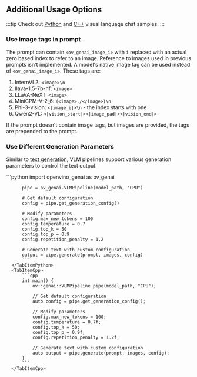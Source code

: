 
## Additional Usage Options

:::tip
Check out [Python](https://github.com/openvinotoolkit/openvino.genai/tree/master/samples/python/visual_language_chat) and [C++](https://github.com/openvinotoolkit/openvino.genai/tree/master/samples/cpp/visual_language_chat) visual language chat samples.
:::

### Use image tags in prompt

The prompt can contain `<ov_genai_image_i>` with `i` replaced with an actual zero based index to refer to an image. Reference to images used in previous prompts isn't implemented. A model's native image tag can be used instead of `<ov_genai_image_i>`. These tags are:
1. InternVL2: `<image>\n`
2. llava-1.5-7b-hf: `<image>`
3. LLaVA-NeXT: `<image>`
4. MiniCPM-V-2_6: `(<image>./</image>)\n`
5. Phi-3-vision: `<|image_i|>\n` - the index starts with one
6. Qwen2-VL: `<|vision_start|><|image_pad|><|vision_end|>`

If the prompt doesn't contain image tags, but images are provided, the tags are prepended to the prompt.

### Use Different Generation Parameters

Similar to [text generation](/docs/use-cases/text-generation/#use-different-generation-parameters), VLM pipelines support various generation parameters to control the text output.

<GenerationConfigurationWorkflow />

<BasicGenerationConfiguration>
  <LanguageTabs>
      <TabItemPython>
          ```python
          import openvino_genai as ov_genai

          pipe = ov_genai.VLMPipeline(model_path, "CPU")

          # Get default configuration
          config = pipe.get_generation_config()

          # Modify parameters
          config.max_new_tokens = 100
          config.temperature = 0.7
          config.top_k = 50
          config.top_p = 0.9
          config.repetition_penalty = 1.2

          # Generate text with custom configuration
          output = pipe.generate(prompt, images, config)
          ```
      </TabItemPython>
      <TabItemCpp>
          ```cpp
          int main() {
              ov::genai::VLMPipeline pipe(model_path, "CPU");

              // Get default configuration
              auto config = pipe.get_generation_config();

              // Modify parameters
              config.max_new_tokens = 100;
              config.temperature = 0.7f;
              config.top_k = 50;
              config.top_p = 0.9f;
              config.repetition_penalty = 1.2f;

              // Generate text with custom configuration
              auto output = pipe.generate(prompt, images, config);
          }
          ```
      </TabItemCpp>
  </LanguageTabs>
</BasicGenerationConfiguration>

<ChatScenario />

<Streaming />
